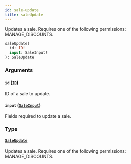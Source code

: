 ```yaml
---
id: sale-update
title: saleUpdate
---
```



Updates a sale. Requires one of the following permissions: MANAGE_DISCOUNTS.

```graphql
saleUpdate(
  id: ID!
  input: SaleInput!
): SaleUpdate
```


### Arguments

#### `id` ([`ID`](../../../developer/api-reference/scalars/id))

ID of a sale to update.


#### `input` ([`SaleInput`](../../../developer/api-reference/inputs/sale-input))

Fields required to update a sale.


### Type

#### [`SaleUpdate`](../../../developer/api-reference/objects/sale-update) 

Updates a sale. Requires one of the following permissions: MANAGE_DISCOUNTS.




